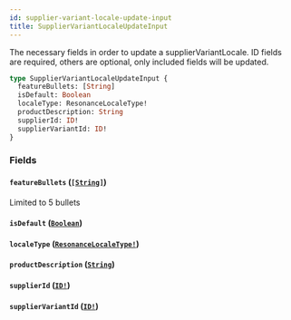 ```yaml
---
id: supplier-variant-locale-update-input
title: SupplierVariantLocaleUpdateInput
---
```


The necessary fields in order to update a supplierVariantLocale.
ID fields are required, others are optional, only included fields will be updated.

```graphql
type SupplierVariantLocaleUpdateInput {
  featureBullets: [String]
  isDefault: Boolean
  localeType: ResonanceLocaleType!
  productDescription: String
  supplierId: ID!
  supplierVariantId: ID!
}
```

### Fields

#### `featureBullets` ([`[String]`](/developers/supplier-apis/supply-api/graphql/reference/scalars/string))

Limited to 5 bullets

#### `isDefault` ([`Boolean`](/developers/supplier-apis/supply-api/graphql/reference/scalars/boolean))

#### `localeType` ([`ResonanceLocaleType!`](/developers/supplier-apis/supply-api/graphql/reference/enums/resonance-locale-type))

#### `productDescription` ([`String`](/developers/supplier-apis/supply-api/graphql/reference/scalars/string))

#### `supplierId` ([`ID!`](/developers/supplier-apis/supply-api/graphql/reference/scalars/id))

#### `supplierVariantId` ([`ID!`](/developers/supplier-apis/supply-api/graphql/reference/scalars/id))
